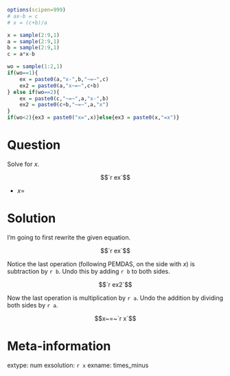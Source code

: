 ```r
options(scipen=999)
# ax-b = c
# x = (c+b)/a

x = sample(2:9,1)
a = sample(2:9,1)
b = sample(2:9,1)
c = a*x-b

wo = sample(1:2,1)
if(wo==1){
    ex = paste0(a,"x-",b,"~=~",c)
    ex2 = paste0(a,"x~=~",c+b)
} else if(wo==2){
    ex = paste0(c,"~=~",a,"x-",b)
    ex2 = paste0(c+b,"~=~",a,"x")
}
if(wo<2){ex3 = paste0("x=",x)}else{ex3 = paste0(x,"=x")}
```



Question
========

Solve for $x$.

$$`r ex`$$

* $x=$ 

Solution
========

I'm going to first rewrite the given equation.

$$`r ex`$$

Notice the last operation (following PEMDAS, on the side with $x$) is subtraction by `r b`. Undo this by adding `r b` to both sides.

$$`r ex2`$$

Now the last operation is multiplication by `r a`. Undo the addition by dividing both sides by `r a`.

$$x~=~`r x`$$

Meta-information
============
extype: num
exsolution: `r x`
exname: times_minus